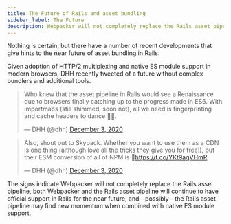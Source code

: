 ```yaml
---
title: The Future of Rails and asset bundling
sidebar_label: The Future
description: Webpacker will not completely replace the Rails asset pipeline, both Webpacker and the Rails asset pipeline will continue to have official support in Rails for the near future, and—possibly—the Rails asset pipeline may find new momentum when combined with native ES module support.
---
```



<TwitterWidget />

Nothing is certain, but there have a number of recent developments that give hints to the near future of asset bundling in Rails.

Given adoption of HTTP/2 multiplexing and native ES module support in modern browsers, DHH recently tweeted of a future without complex bundlers and additional tools.

<blockquote class="twitter-tweet"><p lang="en" dir="ltr">Who knew that the asset pipeline in Rails would see a Renaissance due to browsers finally catching up to the progress made in ES6. With importmaps (still shimmed, soon not), all we need is fingerprinting and cache headers to dance 💃🏼.</p>&mdash; DHH (@dhh) <a href="https://twitter.com/dhh/status/1334430053850099714?ref_src=twsrc%5Etfw">December 3, 2020</a></blockquote>

<blockquote class="twitter-tweet"><p lang="en" dir="ltr">Also, shout out to Skypack. Whether you want to use them as a CDN is one thing (although love all the tricks they give you for free!), but their ESM conversion of all of NPM is 👏<a href="https://t.co/YKt9agVHmR">https://t.co/YKt9agVHmR</a></p>&mdash; DHH (@dhh) <a href="https://twitter.com/dhh/status/1334469304750903296?ref_src=twsrc%5Etfw">December 3, 2020</a></blockquote>

The signs indicate Webpacker will not completely replace the Rails asset pipeline, both Webpacker and the Rails asset pipeline will continue to have official support in Rails for the near future, and—possibly—the Rails asset pipeline may find new momentum when combined with native ES module support.
